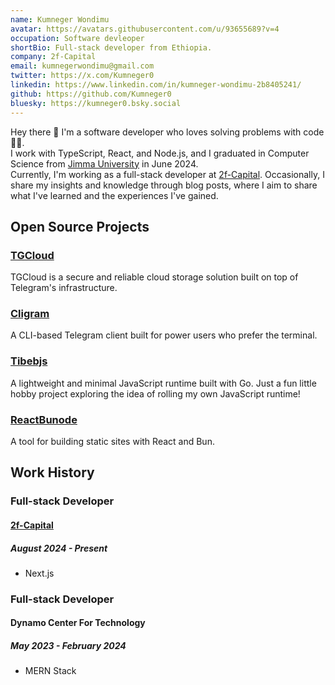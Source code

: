 ```yaml
---
name: Kumneger Wondimu
avatar: https://avatars.githubusercontent.com/u/93655689?v=4
occupation: Software devleoper
shortBio: Full-stack developer from Ethiopia.
company: 2f-Capital
email: kumnegerwondimu@gmail.com
twitter: https://x.com/Kumneger0
linkedin: https://www.linkedin.com/in/kumneger-wondimu-2b8405241/
github: https://github.com/Kumneger0
bluesky: https://kumneger0.bsky.social
---
```


Hey there 👋 I'm a software developer who loves solving problems with code 👨‍💻.  
I work with TypeScript, React, and Node.js, and I graduated in Computer Science from [Jimma University](https://www.ju.edu.et/) in June 2024.  
Currently, I'm working as a full-stack developer at [2f-Capital](https://2f-capital.com/).
Occasionally, I share my insights and knowledge through blog posts, where I aim to share what I've learned and the experiences I've gained.

## Open Source Projects

### [TGCloud](https://yourtgcloud.vercel.app/)

TGCloud is a secure and reliable cloud storage solution built on top of Telegram's infrastructure.

### [Cligram](https://github.com/Kumneger0/Cligram)

A CLI-based Telegram client built for power users who prefer the terminal.

### [Tibebjs](https://github.com/Kumneger0/Tibebjs)

A lightweight and minimal JavaScript runtime built with Go. Just a fun little hobby project exploring the idea of rolling my own JavaScript runtime!

### [ReactBunode](https://reactbunode.pages.dev/)

A tool for building static sites with React and Bun.

## Work History

### Full-stack Developer

#### [2f-Capital](https://2f-capital.com/)

##### August 2024 - Present

- Next.js

### Full-stack Developer

#### Dynamo Center For Technology

##### May 2023 - February 2024

- MERN Stack


